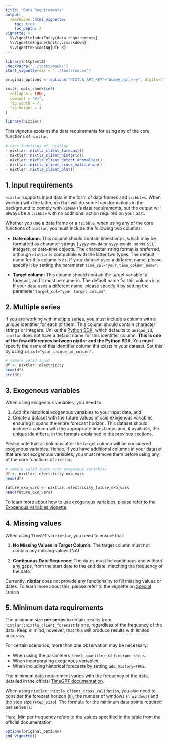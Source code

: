 ```yaml
---
title: "Data Requirements"
output: 
  rmarkdown::html_vignette:
    toc: true 
    toc_depth: 2
vignette: >
  %\VignetteIndexEntry{data-requirements}
  %\VignetteEngine{knitr::rmarkdown}
  %\VignetteEncoding{UTF-8}
---
```

```r
library(httptest2)
.mockPaths("../tests/mocks")
start_vignette(dir = "../tests/mocks")

original_options <- options("NIXTLA_API_KEY"="dummy_api_key", digits=7)

knitr::opts_chunk$set(
  collapse = TRUE,
  comment = "#>", 
  fig.width = 7, 
  fig.height = 4
)
```

```r
library(nixtlar)
```

This vignette explains the data requirements for using any of the core functions of `nixtlar`:  

```r
# Core functions of `nixtlar` 
- nixtlar::nixtla_client_forecast()
- nixtlar::nixtla_client_historic()
- nixtlar::nixtla_client_detect_anomalies()
- nixtlar::nixtla_client_cross_validation()
- nixtlar::nixtla_client_plot()
```

## 1. Input requirements 

`nixtlar` supports input data in the form of data frames and `tsibbles`. When working with the latter, `nixtlar` will do some transformations in the background to comply with `TimeGPT`'s data requirements, but the output will always be a `tsibble` with no additional action required on your part. 

Whether you use a data frame or a `tsibble`, when using any of the core functions of `nixtlar`, you must include the following two columns: 

- **Date column**: This column should contain timestamps, which may be formatted as character strings ( `yyyy-mm-dd` or `yyyy-mm-dd HH:MM:SS`), integers, or date-time objects. The character string format is preferred, although `nixtlar` is compatible with the latter two types. The default name for this column is `ds`. If your dataset uses a different name, please specify it by setting the parameter `time_col="your_time_column_name"`.

- **Target column**: This column should contain the target variable to forecast, and it must be numeric. The default name for this column is `y`. If your data uses a different name, please specify it by setting the parameter `target_col="your target column"`. 

## 2. Multiple series 

If you are working with multiple series, you must include a column with a unique identifier for each of them. This column should contain character strings or integers. Unlike the [Python SDK](https://github.com/Nixtla/nixtla), which defaults to `unique_id`, `nixtlar` does not have a default name for this identifier column. **This is one of the few differences between nixtlar and the Python SDK**. You **must** specify the name of this identifier column if it exists in your dataset. Set this by using `id_col="your_unique_id_column"`.


```r
# sample valid input 
df <- nixtlar::electricity
head(df)
str(df)
```

## 3. Exogenous variables 

When using exogenous variables, you need to 

1. Add the historical exogenous variables to your input data, and 
2. Create a dataset with the future values of said exogenous variables, ensuring it spans the entire forecast horizon. This dataset should include a column with the appropriate timestamps and, if available, the unique identifiers, in the formats explained in the previous sections.  

Please note that all columns after the target column will be considered exogenous variables. Hence, if you have additional columns in your dataset that are not exogenous variables, you must remove them before using any of the core functions of `nixtlar`. 

```r
# sample valid input with exogenous variables 
df <- nixtlar::electricity_exo_vars
head(df)

future_exo_vars <- nixtlar::electricity_future_exo_vars
head(future_exo_vars)
```

To learn more about how to use exogenous variables, please refer to the [Exogenous variables vignette](https://nixtla.github.io/nixtlar/articles/exogenous-variables.html). 

## 4. Missing values 

When using `TimeGPT` via `nixtlar`, you need to ensure that:

1. **No Missing Values in Target Column**: The target column must not contain any missing values (NA).

2. **Continuous Date Sequence**: The dates must be continuous and without any gaps, from the start date to the end date, matching the frequency of the data.

Currently, **nixtlar** does not provide any functionality to fill missing values or dates. To learn more about this, please refer to the vignette on [Special Topics](https://nixtla.github.io/nixtlar/articles/special-topics.html). 

## 5. Minimum data requirements 

The minimum size **per series** to obtain results from `nixtlar::nixtla_client_forecast` is one, regardless of the frequency of the data. Keep in mind, however, that this will produce results with limited accuracy. 

For certain scenarios, more than one observation may be necessary:

- When using the parameters `level`, `quantiles`, or `finetune_steps`. 
- When incorporating exogenous variables. 
- When including historical forecasts by setting `add_history=TRUE`. 

The minimum data requirement varies with the frequency of the data, detailed in the official [TimeGPT documentation](https://docs.nixtla.io/docs/getting-started-data_requirements). 

When using `nixtlar::nixtla_client_cross_validation`, you also need to consider the forecast horizon (`h`), the number of windows (`n_windows`) and the step size (`step_size`). The formula for the minimum data points required per series is:

\begin{equation}
\text{Min per series} = \text{Min per frequency}+h+\text{step_size}*(\text{n_windows}-1)
\end{equation}

Here, $\text{Min per frequency}$ refers to the values specified in the table from the official documentation.

```r
options(original_options)
end_vignette()
```


